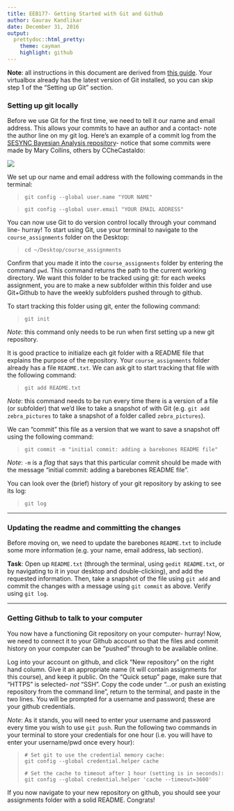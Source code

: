 ```yaml
---
title: EEB177- Getting Started with Git and Github
author: Gaurav Kandlikar
date: December 31, 2016
output:
  prettydoc::html_pretty:
    theme: cayman
    highlight: github
---
```


**Note**: all instructions in this document are derived from [this guide](https://help.github.com/articles/set-up-git/). Your virtualbox already has the latest version of Git installed, so you can skip step 1 of the "Setting up Git" section.

### Setting up git locally

Before we use Git for the first time, we need to tell it our name and email address. This allows your commits to have an author and a contact- note the author line on my git log. Here's an example of a commit log from the [SESYNC Bayesian Analysis repository](https://github.com/gauravsk/SESYNCBayes)- notice that some commits were made by Mary Collins, others by CCheCastaldo:

![](git-screenshot.png)


We set up our name and email address with the following commands in the terminal:  

> `git config --global user.name "YOUR NAME"`  

> `git config --global user.email "YOUR EMAIL ADDRESS"`


You can now use Git to do version control locally through your command line- hurray! To start using Git, use your terminal to navigate to the `course_assignments` folder on the Desktop:

> `cd ~/Desktop/course_assignments`

Confirm that you made it into the `course_assignments` folder by entering the command `pwd`. This command returns the path to the current working directory. We want this folder to be tracked using git: for each weeks assignment, you are to make a new subfolder within this folder and use Git+Github to have the weekly subfolders pushed through to github. 

To start tracking this folder using git, enter the following command:

> `git init`

*Note*: this command only needs to be run when first setting up a new git repository.

It is good practice to initialize each git folder with a README file that explains the purpose of the repository. Your `course_assignments` folder already has a file `README.txt`. We can ask git to start tracking that file with the following command:

> `git add README.txt`

*Note*: this command needs to be run every time there is a version of a file (or subfolder) that we'd like to take a snapshot of with Git (e.g. `git add zebra_pictures` to take a snapshot of a folder called `zebra_pictures`).

We can "commit" this file as a version that we want to save a snapshot off using the following command:

> `git commit -m "initial commit: adding a barebones README file"`

*Note*: `-m` is a *flag* that says that this particular commit should be made with the message "initial commit: adding a barebones README file". 


You can look over the (brief) history of your git repository by asking to see its log:

> `git log`

-----------

### Updating the readme and committing the changes

Before moving on, we need to update the barebones `README.txt` to include some more information (e.g. your name, email address, lab section). 

**Task**: Open up `README.txt` (through the terminal, using `gedit README.txt`, or by navigating to it in your desktop and double-clicking), and add the requested information. Then, take a snapshot of the file using `git add` and commit the changes with a message using `git commit` as above. Verify using `git log`. 

-----

### Getting Github to talk to your computer 

You now have a functioning Git repository on your computer- hurray! Now, we need to connect it to your Github account so that the files and commit history on your computer can be "pushed" through to be available online. 

Log into your account on github, and click "New repository" on the right hand column. Give it an appropriate name (it will contain assignments for this course), and keep it public. On the "Quick setup" page, make sure that "HTTPS" is selected- *not* "SSH". Copy the code under "…or push an existing repository from the command line", return to the terminal, and paste in the two lines. You will be prompted for a username and password; these are your github credentials. 

*Note*: As it stands, you will need to enter your username and password every time you wish to use `git push`. Run the following two commands in your terminal to store your credentials for one hour (i.e. you will have to enter your username/pwd once every hour):

> `# Set git to use the credential memory cache:`    
> `git config --global credential.helper cache`    
> 
> `# Set the cache to timeout after 1 hour (setting is in seconds):`   
> `git config --global credential.helper 'cache --timeout=3600'`    

If you now navigate to your new repository on github, you should see your assignments folder with a solid README. Congrats!
